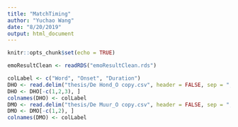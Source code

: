 ```yaml
---
title: "MatchTiming"
author: "Yuchao Wang"
date: "8/20/2019"
output: html_document
---
```


```r
knitr::opts_chunk$set(echo = TRUE)
```

```r
emoResultClean <- readRDS("emoResultClean.rds")

colLabel <- c("Word", "Onset", "Duration")
DHO <- read.delim("thesis/De Hond_O copy.csv", header = FALSE, sep = ",", stringsAsFactors = FALSE)
DHO <- DHO[-c(1,2,3), ]
colnames(DHO) <- colLabel
DMO <- read.delim("thesis/De Muur_O copy.csv", header = FALSE, sep = ",", stringsAsFactors = FALSE)
DMO <- DMO[-c(1,2), ]
colnames(DMO) <- colLabel



```